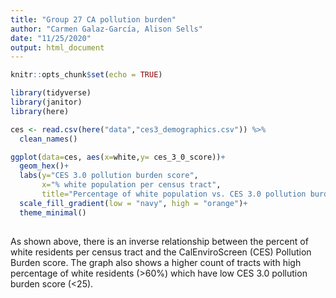 ```yaml
---
title: "Group 27 CA pollution burden"
author: "Carmen Galaz-García, Alison Sells"
date: "11/25/2020"
output: html_document
---
```


```r
knitr::opts_chunk$set(echo = TRUE)

library(tidyverse)
library(janitor)
library(here)
```


```r
ces <- read.csv(here("data","ces3_demographics.csv")) %>% 
  clean_names()
```

```r
ggplot(data=ces, aes(x=white,y= ces_3_0_score))+ 
  geom_hex()+
  labs(y="CES 3.0 pollution burden score", 
       x="% white population per census tract",
       title="Percentage of white population vs. CES 3.0 pollution burden scores \n per census tract")+
  scale_fill_gradient(low = "navy", high = "orange")+
  theme_minimal()
  
```
As shown above, there is an inverse relationship between the percent of white residents per census tract and the CalEnviroScreen (CES) Pollution Burden score. 
The graph also shows a higher count of tracts with high percentage of white residents (>60%) which have low CES 3.0 pollution burden score (<25).